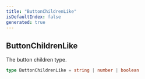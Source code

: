 ```yaml
---
title: "ButtonChildrenLike"
isDefaultIndex: false
generated: true
---
```



<!-- This file was generated from the CommandKit source. Do not modify. Instead, re-run the "docgen" script -->


## ButtonChildrenLike

<GenerationInfo sourceFile="packages/commandkit/src/components/v1/button/Button.ts" sourceLine="15" packageName="commandkit" />

The button children type.

```ts title="Signature"
type ButtonChildrenLike = string | number | boolean
```
